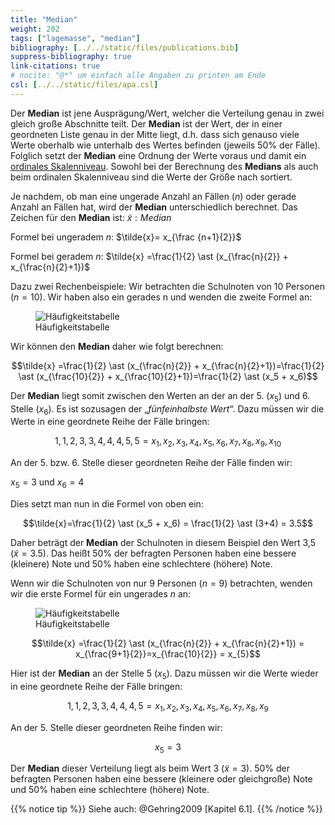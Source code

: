 ```yaml
---
title: "Median"
weight: 202
tags: ["lagemasse", "median"]
bibliography: [../../static/files/publications.bib]
suppress-bibliography: true
link-citations: true
# nocite: "@*" um einfach alle Angaben zu printen am Ende
csl: [../../static/files/apa.csl]
---
```


Der **Median** ist jene Ausprägung/Wert, welcher die Verteilung genau in zwei gleich große Abschnitte teilt. Der **Median** ist der Wert, der in einer geordneten Liste genau in der Mitte liegt, d.h. dass sich genauso viele Werte oberhalb wie unterhalb des Wertes befinden (jeweils $50\%$ der Fälle). Folglich setzt der **Median** eine Ordnung der Werte voraus und damit ein [ordinales Skalenniveau](../../glossar/ordinalskala/index.html). Sowohl bei der Berechnung des **Medians** als auch beim ordinalen Skalenniveau sind die Werte der Größe nach sortiert.

Je nachdem, ob man eine ungerade Anzahl an Fällen ($n$) oder gerade Anzahl an Fällen hat, wird der **Median** unterschiedlich berechnet. Das Zeichen für den **Median** ist: $\tilde{x}: Median$

Formel bei ungeradem $n$: $\tilde{x}= x_{\frac {n+1}{2}}$

Formel bei geradem $n$: $\tilde{x} =\frac{1}{2} \ast (x_{\frac{n}{2}} + x_{\frac{n}{2}+1})$

Dazu zwei Rechenbeispiele:
Wir betrachten die Schulnoten von $10$ Personen ($n=10$). Wir haben also ein gerades n und wenden die zweite Formel an:

![Häufigkeitstabelle](../images/mediantabelle1.png)

Wir können den **Median** daher wie folgt berechnen:

$$\tilde{x} =\frac{1}{2} \ast (x_{\frac{n}{2}} + x_{\frac{n}{2}+1})=\frac{1}{2} \ast (x_{\frac{10}{2}} + x_{\frac{10}{2}+1})=\frac{1}{2} \ast (x_5 + x_6)$$

Der **Median** liegt somit zwischen den Werten an der an der 5. ($x_5$) und 6. Stelle ($x_6$). Es ist sozusagen der „*fünfeinhalbste Wert*“. Dazu müssen wir die Werte in eine geordnete Reihe der Fälle bringen:

$$1, 1, 2, 3, 3, 4, 4, 4, 5, 5 = x_1, x_2, x_3, x_4, x_5, x_6, x_7, x_8, x_9, x_10$$

An der 5. bzw. 6. Stelle dieser geordneten Reihe der Fälle finden wir:

$x_5 =3$ und $x_6=4$

Dies setzt man nun in die Formel von oben ein:

$$\tilde{x}=\frac{1}{2} \ast (x_5 + x_6) = \frac{1}{2} \ast (3+4) = 3.5$$

Daher beträgt der **Median** der Schulnoten in diesem Beispiel den Wert 3,5 ($\tilde{x}=3.5$). Das heißt $50\%$ der befragten Personen haben eine bessere (kleinere) Note und $50\%$ haben eine schlechtere (höhere) Note.

Wenn wir die Schulnoten von nur $9$ Personen ($n=9$) betrachten, wenden wir die erste Formel für ein ungerades $n$ an:

![Häufigkeitstabelle](../images/mediantabelle2.png)

$$\tilde{x} =\frac{1}{2} \ast (x_{\frac{n}{2}} + x_{\frac{n}{2}+1}) = x_{\frac{9+1}{2}}=x_{\frac{10}{2}} = x_{5}$$

Hier ist der **Median** an der Stelle 5 ($x_5$). Dazu müssen wir die Werte wieder in eine geordnete Reihe der Fälle bringen:

$$1, 1, 2, 3, 3, 4, 4, 4, 5 =x_1, x_2, x_3, x_4, x_5, x_6, x_7, x_8, x_9$$

An der 5. Stelle dieser geordneten Reihe finden wir:

$$x_5 =3$$

Der **Median** dieser Verteilung liegt als beim Wert 3 ($\tilde{x}=3$). $50\%$ der befragten Personen haben eine bessere (kleinere oder gleichgroße) Note und $50\%$ haben eine schlechtere (höhere) Note.

{{% notice tip %}}
Siehe auch: @Gehring2009 [Kapitel 6.1].
{{% /notice %}}
